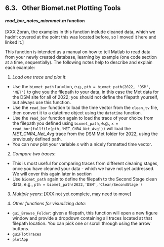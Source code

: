 ## 6.3. &nbsp; Other Biomet.net Plotting Tools

#### *read_bor_notes_micromet.m* function

[XXX Zoran, the examples in this function include cleaned data, which we hadn't covered at the point this was located before, so I moved it here and linked it.]

This function is intended as a manual on how to tell Matlab to read data from your newly created database, learning by example (one code section at a time, sequentially). The following notes help to describe and explain each example:

1. *Load one trace and plot it*: 
* Use the `biomet_path` function, e.g., `pth = biomet_path(2022, 'DSM', 'MET')` to give you the filepath to your data, in this case the Met data for the DSM site for all of 2022; you should not define the filepath yourself, but always use this function. 
* Use the `read_bor` function to load the time vector from the `clean_tv` file, then convert it to a datetime object using the `datetime` function.
* Use the `read_bor` function again to load the trace of your choice from the filepath you defined using `biomet_path`, e.g., `x = read_bor(fullfile(pth,'MET_CNR4_Net_Avg'))` will load the *MET_CNR4_Net_Avg* trace from the DSM Met folder for 2022, using the previously defined path.
* You can now plot your variable *x* with a nicely formatted time vector. 

2. *Compare two traces*:
* This is most useful for comparing traces from different cleaning stages, once you have cleaned your data - which we have not yet addressed. We will cover this again later in section 
* Use `biomet_path` again to define the filepath to the Second Stage clean data, e.g., `pth = biomet_path(2022,'DSM','Clean/SecondStage')` 

3. *Multiple years*: [XXX not yet complete, may need to move]

4. *Other functions for visualizing data*:
* `gui_Browse_Folder`: given a filepath, this function will open a new figure window and provide a dropdown containing all traces located at that filepath location. You can pick one or scroll through using the arrow buttons.
* `guiPlotTraces`
* `plotApp`